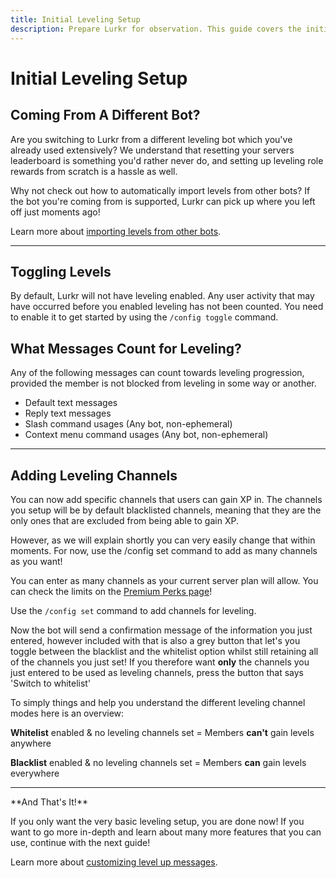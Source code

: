 ```yaml
---
title: Initial Leveling Setup
description: Prepare Lurkr for observation. This guide covers the initial steps to get Lurkr tracking activity and rewarding your members.
---
```


# Initial Leveling Setup

## Coming From A Different Bot?

Are you switching to Lurkr from a different leveling bot which you've already used extensively? We understand that resetting your servers leaderboard is something you'd rather never do, and setting up leveling role rewards from scratch is a hassle as well.

Why not check out how to automatically import levels from other bots? If the bot you're coming from is supported, Lurkr can pick up where you left off just moments ago!

Learn more about [importing levels from other bots](/bot/guides/importing-levels-from-other-bots).

---

## Toggling Levels

By default, Lurkr will not have leveling enabled. Any user activity that may have occurred before you enabled leveling has not been counted. You need to enable it to get started by using the `/config toggle` command.

## What Messages Count for Leveling?

Any of the following messages can count towards leveling progression, provided the member is not blocked from leveling in some way or another.

* Default text messages
* Reply text messages
* Slash command usages (Any bot, non-ephemeral)
* Context menu command usages (Any bot, non-ephemeral)

---

## Adding Leveling Channels

You can now add specific channels that users can gain XP in. The channels you setup will be by default blacklisted channels, meaning that they are the only ones that are excluded from being able to gain XP.

However, as we will explain shortly you can very easily change that within moments. For now, use the /config set command to add as many channels as you want!

You can enter as many channels as your current server plan will allow. You can check the limits on the [Premium Perks page](/bot/information/premium-perks)!

Use the `/config set` command to add channels for leveling.

Now the bot will send a confirmation message of the information you just entered, however included with that is also a grey button that let's you toggle between the blacklist and the whitelist option whilst still retaining all of the channels you just set! If you therefore want **only** the channels you just entered to be used as leveling channels, press the button that says 'Switch to whitelist'

<Callout type="info">
To simply things and help you understand the different leveling channel modes here is an overview:

**Whitelist** enabled & no leveling channels set = Members **can't** gain levels anywhere

**Blacklist** enabled & no leveling channels set = Members **can** gain levels everywhere
</Callout>

---

<Callout type="default">
**And That's It!**

If you only want the very basic leveling setup, you are done now! If you want to go more in-depth and learn about many more features that you can use, continue with the next guide!
</Callout>

Learn more about [customizing level up messages](/bot/guides/customize-level-up-messages).